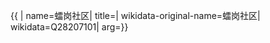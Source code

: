 {{ {{{1|PRC admin/showdata}}}|
name=𧒽岗社区|
title=|
wikidata-original-name=𧒽岗社区|
wikidata=Q28207101|
arg={{{arg|}}}}}